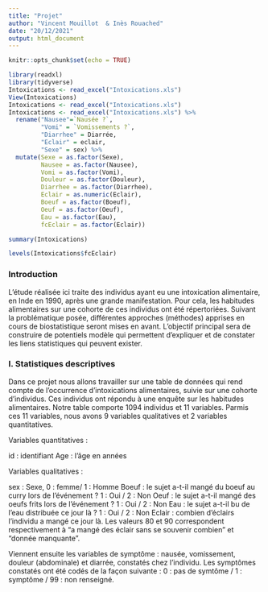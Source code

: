 ```yaml
---
title: "Projet"
author: "Vincent Mouillot  & Inès Rouached"
date: "20/12/2021"
output: html_document
---
```


```r
knitr::opts_chunk$set(echo = TRUE)
```

```r
library(readxl)
library(tidyverse)
Intoxications <- read_excel("Intoxications.xls")
View(Intoxications)
Intoxications <- read_excel("Intoxications.xls")
Intoxications <- read_excel("Intoxications.xls") %>%
  rename("Nausee"=`Nausée ?`,
         "Vomi" = `Vomissements ?`,
         "Diarrhee" = Diarrée,
         "Eclair" = eclair,
         "Sexe" = sex) %>%
  mutate(Sexe = as.factor(Sexe),
         Nausee = as.factor(Nausee),
         Vomi = as.factor(Vomi),
         Douleur = as.factor(Douleur),
         Diarrhee = as.factor(Diarrhee),
         Eclair = as.numeric(Eclair),
         Boeuf = as.factor(Boeuf),
         Oeuf = as.factor(Oeuf),
         Eau = as.factor(Eau),
         fcEclair = as.factor(Eclair))

summary(Intoxications)

levels(Intoxications$fcEclair)

```
### Introduction

L’étude réalisée ici traite des individus ayant eu une intoxication alimentaire, en Inde en 1990, après une grande manifestation. Pour cela, les habitudes alimentaires sur une cohorte de ces individus ont été répertoriées. Suivant la problématique posée, différentes approches (méthodes) apprises en cours de biostatistique seront mises en avant.
L’objectif principal sera de construire de potentiels modèle qui permettent d’expliquer et de constater les liens statistiques qui peuvent exister.

### I.	Statistiques descriptives

Dans ce projet nous allons travailler sur une table de données qui rend compte de l’occurrence d'intoxications alimentaires, suivie sur une cohorte d’individus. Ces individus ont répondu à une enquête sur les habitudes alimentaires.
Notre table comporte 1094 individus et 11 variables.
Parmis ces 11 variables, nous avons 9 variables qualitatives et 2 variables quantitatives.

Variables quantitatives :

id : identifiant
Age : l'âge en années


Variables qualitatives :

sex : Sexe, 0 : femme/ 1 : Homme 
Boeuf : le sujet a-t-il mangé du boeuf au curry lors de l'événement ? 1 : Oui / 2 : Non
Oeuf : le sujet a-t-il mangé des oeufs frits lors de l'événement ? 1 : Oui / 2 : Non
Eau : le sujet a-t-il bu de l'eau distribuée ce jour là ? 1 : Oui / 2 : Non
Eclair : combien d'éclairs l'individu a mangé ce jour là. Les valeurs 80 et 90 correspondent respectivement à "a mangé des éclair sans se souvenir combien" et "donnée manquante".

Viennent ensuite les variables de symptôme : nausée, vomissement, douleur (abdominale) et diarrée, constatés chez l'individu. Les symptômes constatés ont été codés de la façon suivante :
0 : pas de symtôme / 1 : symptôme / 99 : non renseigné.

###

